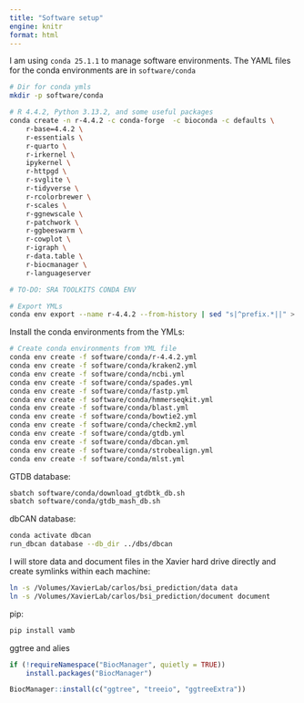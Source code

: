 ```yaml
---
title: "Software setup"
engine: knitr
format: html
---
```


I am using `conda 25.1.1` to manage software environments. The YAML files for the conda environments are in `software/conda`

```bash
# Dir for conda ymls
mkdir -p software/conda

# R 4.4.2, Python 3.13.2, and some useful packages
conda create -n r-4.4.2 -c conda-forge  -c bioconda -c defaults \
    r-base=4.4.2 \
    r-essentials \
    r-quarto \
    r-irkernel \
    ipykernel \
    r-httpgd \
    r-svglite \
    r-tidyverse \
    r-rcolorbrewer \
    r-scales \
    r-ggnewscale \
    r-patchwork \
    r-ggbeeswarm \
    r-cowplot \
    r-igraph \
    r-data.table \
    r-biocmanager \
    r-languageserver

# TO-DO: SRA TOOLKITS CONDA ENV

# Export YMLs
conda env export --name r-4.4.2 --from-history | sed "s|^prefix.*||" > software/conda/r-4.4.2.yml # I added the version numbers manually
```

Install the conda environments from the YMLs:

```bash
# Create conda environments from YML file
conda env create -f software/conda/r-4.4.2.yml
conda env create -f software/conda/kraken2.yml
conda env create -f software/conda/ncbi.yml
conda env create -f software/conda/spades.yml
conda env create -f software/conda/fastp.yml
conda env create -f software/conda/hmmerseqkit.yml
conda env create -f software/conda/blast.yml
conda env create -f software/conda/bowtie2.yml
conda env create -f software/conda/checkm2.yml
conda env create -f software/conda/gtdb.yml
conda env create -f software/conda/dbcan.yml
conda env create -f software/conda/strobealign.yml
conda env create -f software/conda/mlst.yml
```

GTDB database:

```bash
sbatch software/conda/download_gtdbtk_db.sh
sbatch software/conda/gtdb_mash_db.sh
```

dbCAN database:

```bash
conda activate dbcan
run_dbcan database --db_dir ../dbs/dbcan
```

I will store data and document files in the Xavier hard drive directly and create symlinks within each machine:

```bash
ln -s /Volumes/XavierLab/carlos/bsi_prediction/data data
ln -s /Volumes/XavierLab/carlos/bsi_prediction/document document
```

pip:

```bash
pip install vamb
```


ggtree and alies

```r
if (!requireNamespace("BiocManager", quietly = TRUE))
    install.packages("BiocManager")

BiocManager::install(c("ggtree", "treeio", "ggtreeExtra"))
```